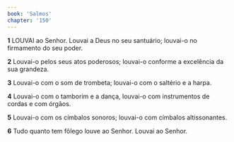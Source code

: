 ```yaml
---
book: 'Salmos'
chapter: '150'
---
```


**1** LOUVAI ao Senhor. Louvai a Deus no seu santuário; louvai-o no firmamento do seu poder.

**2** Louvai-o pelos seus atos poderosos; louvai-o conforme a excelência da sua grandeza.

**3** Louvai-o com o som de trombeta; louvai-o com o saltério e a harpa.

**4** Louvai-o com o tamborim e a dança, louvai-o com instrumentos de cordas e com órgãos.

**5** Louvai-o com os címbalos sonoros; louvai-o com címbalos altissonantes.

**6** Tudo quanto tem fôlego louve ao Senhor. Louvai ao Senhor.
